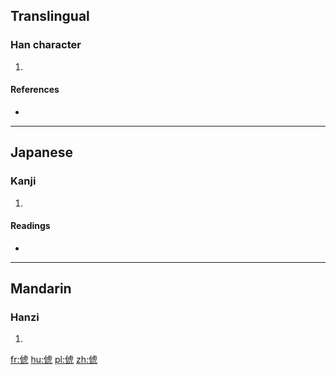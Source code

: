 ==Translingual==

===Han character===
{{Han char|rn=9|rad=人|as=08|sn=10|four=|canj=人卜心弓 (OYPN), 人卜心山 (OYPU)|ids=⿰亻虎}}

# {{defn|Han|sort=人08}}

====References====
* {{Han ref|kx=0106.260|dkj=00741|dj=0227.090|hdz=10175.050|uh=4FFF|ud=20479}}

----

==Japanese==

===Kanji===
{{ja-kanji|grade=|rs=人08}}

# {{defn|lang=ja|sort=人08}}

====Readings====
* {{ja-readings|on=[[ち]] (chi), [[じ]] (ji)|kun=[[かたたがい]] (katatagai)}}

----

==Mandarin==

===Hanzi===
{{cmn-hanzi|pin=[[jiàn]] ([[jian4]])|wg=chien<sup>4</sup>}}

# {{defn|lang=cmn|sort=人08}}

[[fr:俿]]
[[hu:俿]]
[[pl:俿]]
[[zh:俿]]
